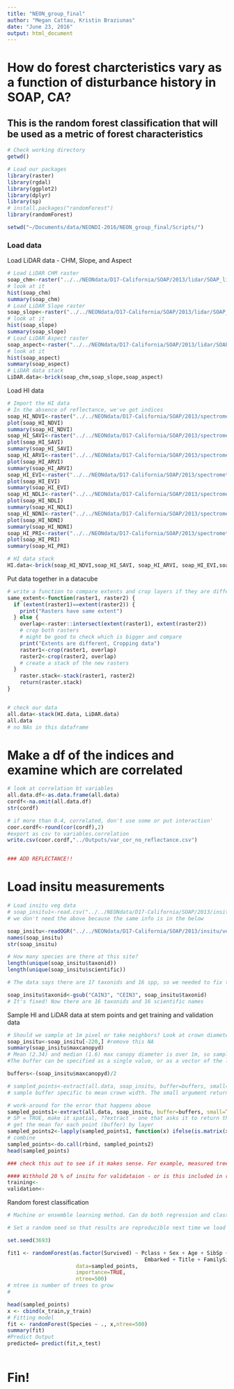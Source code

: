 ```yaml
---
title: "NEON_group_final"
author: "Megan Cattau, Kristin Braziunas"
date: "June 23, 2016"
output: html_document
---
```


# How do forest charcteristics vary as a function of disturbance history in SOAP, CA?

## This is the random forest classification that will be used as a metric of forest characteristics

```r
# Check working directory
getwd()

# Load our packages
library(raster)
library(rgdal)
library(ggplot2)
library(dplyr)
library(sp)
# install.packages("randomForest")
library(randomForest)

setwd("~/Documents/data/NEONDI-2016/NEON_group_final/Scripts/")
```

### Load data
Load LiDAR data - CHM, Slope, and Aspect
```r
# Load LiDAR CHM raster
soap_chm<-raster("../../NEONdata/D17-California/SOAP/2013/lidar/SOAP_lidarCHM.tif")
# look at it
hist(soap_chm)
summary(soap_chm)
# Load LiDAR Slope raster
soap_slope<-raster("../../NEONdata/D17-California/SOAP/2013/lidar/SOAP_lidarSlope.tif")
# look at it
hist(soap_slope)
summary(soap_slope)
# Load LiDAR Aspect raster
soap_aspect<-raster("../../NEONdata/D17-California/SOAP/2013/lidar/SOAP_lidarAspect.tif")
# look at it
hist(soap_aspect)
summary(soap_aspect)
# LiDAR data stack
LiDAR.data<-brick(soap_chm,soap_slope,soap_aspect)
```

Load HI data
```r
# Import the HI data
# In the absence of reflectance, we've got indices
soap_HI_NDVI<-raster("../../NEONdata/D17-California/SOAP/2013/spectrometer/veg_index/SOAP_NDVI.tif")
plot(soap_HI_NDVI)
summary(soap_HI_NDVI)
soap_HI_SAVI<-raster("../../NEONdata/D17-California/SOAP/2013/spectrometer/veg_index/SOAP_SAVI.tif")
plot(soap_HI_SAVI)
summary(soap_HI_SAVI)
soap_HI_ARVI<-raster("../../NEONdata/D17-California/SOAP/2013/spectrometer/veg_index/SOAP_ARVI.tif")
plot(soap_HI_ARVI)
summary(soap_HI_ARVI)
soap_HI_EVI<-raster("../../NEONdata/D17-California/SOAP/2013/spectrometer/veg_index/SOAP_EVI.tif")
plot(soap_HI_EVI)
summary(soap_HI_EVI)
soap_HI_NDLI<-raster("../../NEONdata/D17-California/SOAP/2013/spectrometer/veg_index/SOAP_NDLI.tif")
plot(soap_HI_NDLI)
summary(soap_HI_NDLI)
soap_HI_NDNI<-raster("../../NEONdata/D17-California/SOAP/2013/spectrometer/veg_index/SOAP_NDNI.tif")
plot(soap_HI_NDNI)
summary(soap_HI_NDNI)
soap_HI_PRI<-raster("../../NEONdata/D17-California/SOAP/2013/spectrometer/veg_index/SOAP_PRI.tif")
plot(soap_HI_PRI)
summary(soap_HI_PRI)

# HI data stack
HI.data<-brick(soap_HI_NDVI,soap_HI_SAVI, soap_HI_ARVI, soap_HI_EVI,soap_HI_NDLI, soap_HI_NDNI, soap_HI_PRI)
```

Put data together in a datacube
```r
# write a function to compare extents and crop layers if they are different
same_extent<-function(raster1, raster2) {
  if (extent(raster1)==extent(raster2)) {
    print("Rasters have same extent")
  } else {
    overlap<-raster::intersect(extent(raster1), extent(raster2))
    # crop both rasters
    # might be good to check which is bigger and compare
    print("Extents are different, Cropping data")
    raster1<-crop(raster1, overlap)
    raster2<-crop(raster2, overlap)
    # create a stack of the new rasters
  }
    raster.stack<-stack(raster1, raster2)
    return(raster.stack)
}


# check our data
all.data<-stack(HI.data, LiDAR.data)
all.data
# no NAs in this dataframe
```

# Make a df of the indices and examine which are correlated
```r

# look at correlation bt variables
all.data.df<-as.data.frame(all.data)
cordf<-na.omit(all.data.df)
str(cordf)

# if more than 0.4, correlated, don't use some or put interaction'
coor.cordf<-round(cor(cordf),2)
#export as csv to variables.correlation
write.csv(coor.cordf,"../Outputs/var_cor_no_reflectance.csv")


### ADD REFLECTANCE!!
```

# Load insitu measurements
```r
# Load insitu veg data
# soap_insitu1<-read.csv("../../NEONdata/D17-California/SOAP/2013/insitu/veg-structure/D17_2013_SOAP_vegStr.csv", stringsAsFactors = FALSE)
# we don't need the above because the same info is in the below

soap_insitu<-readOGR("../../NEONdata/D17-California/SOAP/2013/insitu/veg-structure", "soap_stems")
names(soap_insitu)
str(soap_insitu)

# How many species are there at this site?
length(unique(soap_insitu$taxonid))
length(unique(soap_insitu$scientific))

# The data says there are 17 taxonids and 16 spp, so we needed to fix the erroneous taxonid

soap_insitu$taxonid<-gsub("CAIN3", "CEIN3", soap_insitu$taxonid)
# It's fixed! Now there are 16 taxonids and 16 scientific names
```


Sample HI and LiDAR data at stem points and get training and validation data
```r

# Should we sample at 1m pixel or take neighbors? Look at crown diameter stats to decide
soap_insitu<-soap_insitu[-220,] #remove this NA
summary(soap_insitu$maxcanopyd)
# Mean (2.34) and median (1.6) max canopy diameter is over 1m, so sample larger that 1m cell. Create buffers for maxcanopyd/2 for each stem
#The buffer can be specified as a single value, or as a vector of the length of the number of points

buffers<-(soap_insitu$maxcanopyd)/2

# sampled_points<-extract(all.data, soap_insitu, buffer=buffers, small=TRUE, fun=mean, na.rm=TRUE)
# sample buffer specific to mean crown width. The small argument returns a number even if the buffer doesn't include a cell center. Use the mean function so if the buffer includes multiple cells, it will take mean value of those cells.

# work-around for the error that happens above
sampled_points1<-extract(all.data, soap_insitu, buffer=buffers, small=TRUE)
# SP = TRUE, make it spatial, ??extract - one that asks it to return the entire df
# get the mean for each point (buffer) by layer
sampled_points2<-lapply(sampled_points1, function(x) ifelse(is.matrix(x), colMeans(x, na.rm=TRUE), x))
# combine
sampled_points<-do.call(rbind, sampled_points2)
head(sampled_points)

### check this out to see if it makes sense. For example, measured tree height vs. sampled tree height and compare w just using global buffer radius

#### Withhold 20 % of insitu for validataion - or is this included in random forest??
training<-
validation<-
```

Random forest classification
```r
# Machine or ensemble learning method. Can do both regression and classification tasks, and undertakes dimensional reduction methods, treats missing values, outlier values and other essential steps of data exploration. It is a type of ensemble learning method, where multiple CART models are combined

# Set a random seed so that results are reproducible next time we load the code - because this process has two sources of randomness (bagging for bootstrap aggregating takes subset of rows and only running subset of samples each time and subset of predictor variables (sqrt of those available))

set.seed(3693)

fit1 <- randomForest(as.factor(Survived) ~ Pclass + Sex + Age + SibSp + Parch + Fare +
                                            Embarked + Title + FamilySize + FamilyID2,
                      data=sampled_points, 
                      importance=TRUE, 
                      ntree=500)
# ntree is number of trees to grow
# 

head(sampled_points)
x <- cbind(x_train,y_train)
# Fitting model
fit <- randomForest(Species ~ ., x,ntree=500)
summary(fit)
#Predict Output 
predicted= predict(fit,x_test)



```

# Fin!


